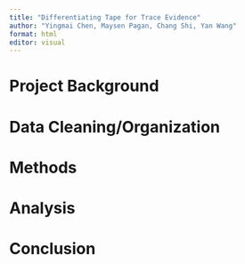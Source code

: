 ```yaml
---
title: "Differentiating Tape for Trace Evidence"
author: "Yingmai Chen, Maysen Pagan, Chang Shi, Yan Wang"
format: html
editor: visual
---
```


# Project Background

# Data Cleaning/Organization

# Methods

# Analysis

# Conclusion
